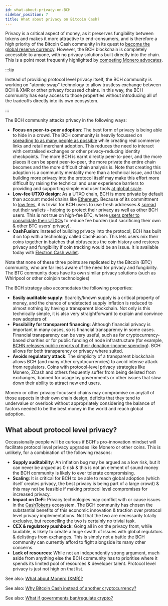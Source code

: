 ```yaml
---
id: what-about-privacy-on-BCH
sidebar_position: 7
title: What about privacy on Bitcoin Cash?
---
```


Privacy is a critical aspect of money, as it preserves fungibility between tokens and makes it more attractive to end-consumers, and is therefore a high priority of the Bitcoin Cash community in its quest to [become the global reserve currency](/faqs/Global-Reserve-Currency/what-do-you-mean-global-reserve-currency). However, the BCH blockchain is completely accessible to anyone, with no privacy solutions built directly into the chain. This is a point most frequently highlighted by [competing Monero advocates](/faqs/Cryptocurrency/what-about-monero-xmr).

:::tip

Instead of providing protocol level privacy itself, the BCH community is working on "atomic swap" technology to allow trustless exchange between BCH & XMR or other privacy focussed chains. In this way, the BCH community has easy access to those properties without introducing all of the tradeoffs directly into its own ecosystem.

:::

The BCH community attacks privacy in the following ways:

- **Focus on peer-to-peer adoption**: The best form of privacy is being able to hide in a crowd. The BCH community is heavily focussed on [spreading to as many people as possible](/faqs/Global-Reserve-Currency/what-do-you-mean-global-reserve-currency) while creating real commerce links and retail merchant adoption. This reduces the need to interact with centralised exchanges or other privacy-reducing identity checkpoints. The more BCH is earnt directly peer-to-peer, and the more places it can be spent peer-to-peer, the more private the entire chain becomes and the more difficult chain analysis is. Note that creating this adoption is a community mentality more than a technical issue, and that building more privacy into the protocol itself may make this effort more difficult by raising the technical and user experience barriers to providing and supporting simple end user tools [at global scale](/faqs/Global-Reserve-Currency/can-BCH-technically-scale-to-global-reserve-currency).
- **Low-fee UTXO design**: As a UTXO chain, BCH is more private by default than account model chains like [Ethereum](/faqs/Cryptocurrency/what-about-ethereum-eth). Because of its committment to [low fees](/faqs/BCH/will-bch-fees-rise), it is trivial for BCH users to use fresh addresses & [spread out their wallets](/faqs/BCH-vs-BTC/btc-savings-bch-checking) - helping to protect their privacy as well as other BCH users. This is not true on high-fee BTC, where [users prefer to consolidate their UTXOs](/faqs/BCH-vs-BTC/whats-wrong-with-bitcoin-btc) to reduce fee burden (but sacrificing their own & other BTC users' privacy).
- **CashFusion**: Instead of building privacy into the protocol, BCH has built it on top with a technology called CashFusion. This lets users mix their coins together in batches that obfuscates the coin history and restores privacy and fungibility if coin tracking would be an issue. It is available today with [Electron Cash wallet](https://electroncash.org/).

Note that none of these three points are replicated by the Bitcoin (BTC) community, who are far less aware of the need for privacy and fungibility. The BTC community does have its own similar privacy solutions (such as Whirlpool or other coinjoin technologies)

The BCH strategy also accomodates the following properties:

- **Easily auditable supply**: Scarcity/known supply is a critical property of money, and the chance of undetected supply inflation is reduced to almost nothing by having a transparent blockchain. Not only is this technically simple, it is also very straightforward to explain and convince new adopters of.
- **Possibility for transparent financing**: Although financial privacy is important in many cases, so is financial transparency in some cases. Financial transparency can be very useful, such as for cryptocurrency-based charities or for public funding of node infrastructure (for example, [BCHN releases public reports of their donation-income spending](https://read.cash/@bitcoincashnode/bchn-financial-report-2020-06-03-d2a0232f)). BCH allows for both transparency or privacy where suited.
- **Avoids regulatory attack**: The simplicity of a transparent blockchain allows BCH (and many other cryptocurrencies) to avoid intense attack from regulators. Coins with protocol-level privacy strategies like Monero, ZCash and others frequently suffer from being delisted from exchanges, banned for usage by governments or other issues that slow down their ability to attract new end users.

Monero or other privacy-focussed chains may compromise on any/all of those aspects in their own chain design, deficits that they tend to undervalue or overlook without appropriately considering the balance of factors needed to be the best money in the world and reach global adoption.

## What about protocol level privacy?

Occassionally people will be curious if BCH's pro-innovation mindset will facilitate protocol level privacy upgrades like Monero or other coins. This is unlikely, for a combination of the following reasons:

- **Supply auditability**: An inflation bug may be argued as a low risk, but it can never be argued as 0 risk & this is not an element of sound money the BCH community is likely to ever tolerate compromising.
- **Scaling**: It is critical for BCH to be able to reach global adoption (which itself creates privacy, the best privacy is being part of a large crowd) & this may not be feasible if making protocol level compromises for increased privacy.
- **Impact on DeFi**: Privacy technologies may conflict with or cause issues in the [CashTokens](/faqs/Tech/what-is-cashtokens) ecosystem. The BCH community has chosen the substantial benefits of this economic innovation & traction over protocol level privacy implementations. Not that the two are necessarily totally exclusive, but reconciling the two is certainly no trivial task.
- **CEX & regulatory pushback**: Going all in on the privacy front, while laudable, is likely to create a huge swath of issues with global regulators & delistings from exchanges. This is simply not a battle the BCH community can currently afford to fight alongside its many other concerns.
- **Lack of resources**: While not an independently strong argument, much aside from anything else the BCH community has to prioritise where it spends its limited pool of resources & developer talent. Protocol level privacy is just not high on that list.

See also: [What about Monero (XMR)?](/faqs/Cryptocurrency/what-about-monero-xmr)

See also: [Why Bitcoin Cash instead of another cryptocurrency?](/faqs/BCH/why-bitcoin-cash)

See also: [What if governments ban/regulate crypto?](/faqs/Roadblocks/what-if-governments-ban-crypto)
